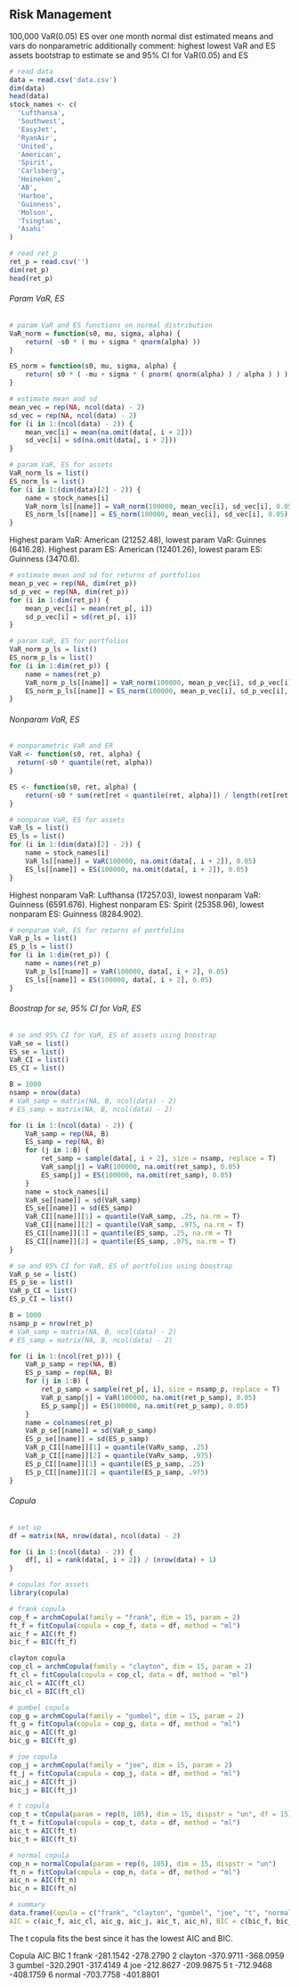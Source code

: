 ## Risk Management
100,000
VaR(0.05)
ES
over one month
normal dist
estimated means and vars
do nonparametric additionally
comment: highest lowest VaR and ES assets
bootstrap to estimate se and 95% CI for VaR(0.05) and ES

```r
# read data
data = read.csv('data.csv')
dim(data)
head(data)
stock_names <- c(
  'Lufthansa',
  'Southwest',
  'EasyJet',
  'RyanAir',
  'United',
  'American',
  'Spirit',
  'Carlsberg',
  'Heineken',
  'AB',
  'Harboe',
  'Guinness',
  'Molson',
  'Tsingtao',
  'Asahi'
)
```

```r
# read ret_p
ret_p = read.csv('')
dim(ret_p)
head(ret_p)
```


###### Param VaR, ES
```r
# param VaR and ES functions on normal distribution
VaR_norm = function(s0, mu, sigma, alpha) {
    return( -s0 * ( mu + sigma * qnorm(alpha) ))
}

ES_norm = function(s0, mu, sigma, alpha) {
    return( s0 * ( -mu + sigma * ( pnorm( qnorm(alpha) ) / alpha ) ) )
}
```

```r
# estimate mean and sd
mean_vec = rep(NA, ncol(data) - 2)
sd_vec = rep(NA, ncol(data) - 2)
for (i in 1:(ncol(data) - 2)) {
    mean_vec[i] = mean(na.omit(data[, i + 2]))
    sd_vec[i] = sd(na.omit(data[, i + 2]))
}
```

```r
# param VaR, ES for assets
VaR_norm_ls = list()
ES_norm_ls = list()
for (i in 1:(dim(data)[2] - 2)) {
    name = stock_names[i]
    VaR_norm_ls[[name]] = VaR_norm(100000, mean_vec[i], sd_vec[i], 0.05)
    ES_norm_ls[[name]] = ES_norm(100000, mean_vec[i], sd_vec[i], 0.05)
}
```

Highest param VaR: American (21252.48), lowest param VaR: Guinnes (6416.28).
Highest param ES: American (12401.26), lowest param ES: Guinness (3470.6).

```r
# estimate mean and sd for returns of portfolios
mean_p_vec = rep(NA, dim(ret_p))
sd_p_vec = rep(NA, dim(ret_p))
for (i in 1:dim(ret_p)) {
    mean_p_vec[i] = mean(ret_p[, i])
    sd_p_vec[i] = sd(ret_p[, i])
}
```

```r
# param VaR, ES for portfolios
VaR_norm_p_ls = list()
ES_norm_p_ls = list()
for (i in 1:dim(ret_p)) {
    name = names(ret_p)
    VaR_norm_p_ls[[name]] = VaR_norm(100000, mean_p_vec[i], sd_p_vec[i], 0.05)
    ES_norm_p_ls[[name]] = ES_norm(100000, mean_p_vec[i], sd_p_vec[i], 0.05)
}
```

###### Nonparam VaR, ES
```r
# nonparametric VaR and ER
VaR <- function(s0, ret, alpha) {
  return(-s0 * quantile(ret, alpha))
}

ES <- function(s0, ret, alpha) {
    return(-s0 * sum(ret[ret < quantile(ret, alpha)]) / length(ret[ret < quantile(ret, alpha)]))
}
```

```r
# nonparam VaR, ES for assets
VaR_ls = list()
ES_ls = list()
for (i in 1:(dim(data)[2] - 2)) {
    name = stock_names[i]
    VaR_ls[[name]] = VaR(100000, na.omit(data[, i + 2]), 0.05)
    ES_ls[[name]] = ES(100000, na.omit(data[, i + 2]), 0.05)
}
```

Highest nonparam VaR: Lufthansa (17257.03), lowest nonparam VaR: Guinness (6591.676).
Highest nonparam ES: Spirit (25358.96), lowest nonparam ES: Guinness (8284.902).

```r
# nonparam VaR, ES for returns of portfolios
VaR_p_ls = list()
ES_p_ls = list()
for (i in 1:dim(ret_p)) {
    name = names(ret_p)
    VaR_p_ls[[name]] = VaR(100000, data[, i + 2], 0.05)
    ES_ls[[name]] = ES(100000, data[, i + 2], 0.05)
}
```



###### Boostrap for se, 95% CI for VaR, ES 

```r
# se and 95% CI for VaR, ES of assets using boostrap
VaR_se = list()
ES_se = list()
VaR_CI = list()
ES_CI = list()

B = 1000
nsamp = nrow(data)
# VaR_samp = matrix(NA, B, ncol(data) - 2)
# ES_samp = matrix(NA, B, ncol(data) - 2)

for (i in 1:(ncol(data) - 2)) {
    VaR_samp = rep(NA, B)
    ES_samp = rep(NA, B)
    for (j in 1:B) {
        ret_samp = sample(data[, i + 2], size = nsamp, replace = T)
        VaR_samp[j] = VaR(100000, na.omit(ret_samp), 0.05)
        ES_samp[j] = ES(100000, na.omit(ret_samp), 0.05)
    }
    name = stock_names[i]
    VaR_se[[name]] = sd(VaR_samp)
    ES_se[[name]] = sd(ES_samp)
    VaR_CI[[name]][1] = quantile(VaR_samp, .25, na.rm = T)
    VaR_CI[[name]][2] = quantile(VaR_samp, .975, na.rm = T)
    ES_CI[[name]][1] = quantile(ES_samp, .25, na.rm = T)
    ES_CI[[name]][2] = quantile(ES_samp, .975, na.rm = T)
}
```

```r
# se and 95% CI for VaR, ES of portfolios using boostrap
VaR_p_se = list()
ES_p_se = list()
VaR_p_CI = list()
ES_p_CI = list()

B = 1000
nsamp_p = nrow(ret_p)
# VaR_samp = matrix(NA, B, ncol(data) - 2)
# ES_samp = matrix(NA, B, ncol(data) - 2)

for (i in 1:(ncol(ret_p))) {
    VaR_p_samp = rep(NA, B)
    ES_p_samp = rep(NA, B)
    for (j in 1:B) {
        ret_p_samp = sample(ret_p[, i], size = nsamp_p, replace = T)
        VaR_p_samp[j] = VaR(100000, na.omit(ret_p_samp), 0.05)
        ES_p_samp[j] = ES(100000, na.omit(ret_p_samp), 0.05)
    }
    name = colnames(ret_p)
    VaR_p_se[[name]] = sd(VaR_p_samp)
    ES_p_se[[name]] = sd(ES_p_samp)
    VaR_p_CI[[name]][1] = quantile(VaRv_samp, .25)
    VaR_p_CI[[name]][2] = quantile(VaRv_samp, .975)
    ES_p_CI[[name]][1] = quantile(ES_p_samp, .25)
    ES_p_CI[[name]][2] = quantile(ES_p_samp, .975)
}
```


###### Copula
```r
# set up 
df = matrix(NA, nrow(data), ncol(data) - 2)

for (i in 1:(ncol(data) - 2)) {
    df[, i] = rank(data[, i + 2]) / (nrow(data) + 1)
}
```

```r
# copulas for assets
library(copula)

# frank copula 
cop_f = archmCopula(family = "frank", dim = 15, param = 2)
ft_f = fitCopula(copula = cop_f, data = df, method = "ml")
aic_f = AIC(ft_f)
bic_f = BIC(ft_f)

clayton copula
cop_cl = archmCopula(family = "clayton", dim = 15, param = 2)
ft_cl = fitCopula(copula = cop_cl, data = df, method = "ml")
aic_cl = AIC(ft_cl)
bic_cl = BIC(ft_cl)

# gumbel copula
cop_g = archmCopula(family = "gumbel", dim = 15, param = 2)
ft_g = fitCopula(copula = cop_g, data = df, method = "ml")
aic_g = AIC(ft_g)
bic_g = BIC(ft_g)

# joe copula
cop_j = archmCopula(family = "joe", dim = 15, param = 2)
ft_j = fitCopula(copula = cop_j, data = df, method = "ml")
aic_j = AIC(ft_j)
bic_j = BIC(ft_j)

# t copula
cop_t = tCopula(param = rep(0, 105), dim = 15, dispstr = "un", df = 15)
ft_t = fitCopula(copula = cop_t, data = df, method = "ml")
aic_t = AIC(ft_t)
bic_t = BIC(ft_t)

# normal copula
cop_n = normalCopula(param = rep(0, 105), dim = 15, dispstr = "un")
ft_n = fitCopula(copula = cop_n, data = df, method = "ml")
aic_n = AIC(ft_n)
bic_n = BIC(ft_n)

# summary
data.frame(Copula = c("frank", "clayton", "gumbel", "joe", "t", "normal"), 
AIC = c(aic_f, aic_cl, aic_g, aic_j, aic_t, aic_n), BIC = c(bic_f, bic_cl, bic_g, bic_j, bic_t, bic_n))
```

The t copula fits the best since it has the lowest AIC and BIC. 

 Copula       AIC       BIC
1   frank -281.1542 -278.2790
2 clayton -370.9711 -368.0959
3  gumbel -320.2901 -317.4149
4     joe -212.8627 -209.9875
5       t -712.9468 -408.1759
6  normal -703.7758 -401.8801

